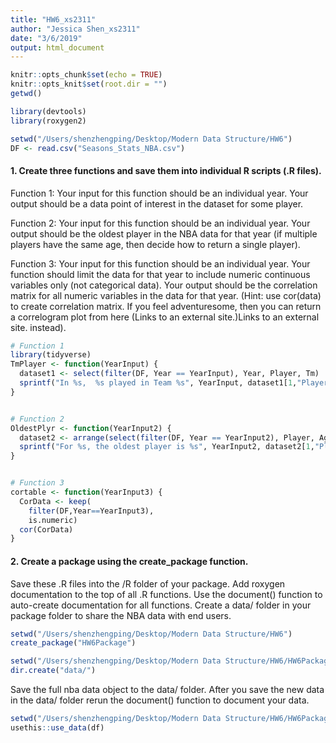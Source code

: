 ```yaml
---
title: "HW6_xs2311"
author: "Jessica Shen_xs2311"
date: "3/6/2019"
output: html_document
---
```

```r
knitr::opts_chunk$set(echo = TRUE)
knitr::opts_knit$set(root.dir = "")
getwd()
```

```r
library(devtools)
library(roxygen2)


```

```r
setwd("/Users/shenzhengping/Desktop/Modern Data Structure/HW6")
DF <- read.csv("Seasons_Stats_NBA.csv")

```


#### 1. Create three functions and save them into individual R scripts (.R files).  

Function 1: Your input for this function should be an individual year.  Your output should be a data point of interest in the dataset for some player.

Function 2: Your input for this function should be an individual year.  Your output should be the oldest player in the NBA data for that year (if multiple players have the same age, then decide how to return a single player).

Function 3: Your input for this function should be an individual year.  Your function should limit the data for that year to include numeric continuous variables only (not categorical data).  Your output should be the correlation matrix for all numeric variables in the data for that year.  (Hint: use cor(data) to create correlation matrix.  If you feel adventuresome, then you can return a correlogram plot from here (Links to an external site.)Links to an external site. instead).

```r

# Function 1
library(tidyverse)
TmPlayer <- function(YearInput) {
  dataset1 <- select(filter(DF, Year == YearInput), Year, Player, Tm)
  sprintf("In %s,  %s played in Team %s", YearInput, dataset1[1,"Player"], dataset1[1,"Tm"])
}


# Function 2
OldestPlyr <- function(YearInput2) {
  dataset2 <- arrange(select(filter(DF, Year == YearInput2), Player, Age), desc(Age))
  sprintf("For %s, the oldest player is %s", YearInput2, dataset2[1,"Player"])
}


# Function 3
cortable <- function(YearInput3) {
  CorData <- keep(
    filter(DF,Year==YearInput3),
    is.numeric)
  cor(CorData)
}


```

#### 2. Create a package using the create_package function.  
Save these .R files into the /R folder of your package.  Add roxygen documentation to the top of all .R functions.  Use the document() function to auto-create documentation for all functions.  Create a data/ folder in your package folder to share the NBA data with end users. 

```r
setwd("/Users/shenzhengping/Desktop/Modern Data Structure/HW6")
create_package("HW6Package")
```

```r
setwd("/Users/shenzhengping/Desktop/Modern Data Structure/HW6/HW6Package")
dir.create("data/")

```
Save the full nba data object to the data/ folder.  After you save the new data in the data/ folder rerun the document() function to document your data.

```r
setwd("/Users/shenzhengping/Desktop/Modern Data Structure/HW6/HW6Package/data")
usethis::use_data(df)
```

























